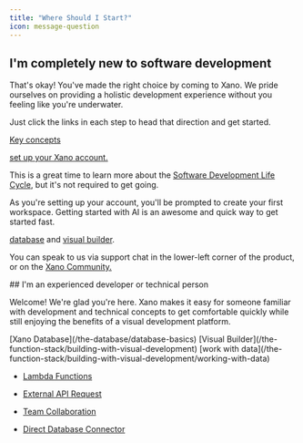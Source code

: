 ```yaml
---
title: "Where Should I Start?"
icon: message-question
---
```


## I'm completely new to software development

That's okay! You've made the right choice by coming to Xano. We pride ourselves on providing a holistic development experience without you feeling like you're underwater.

Just click the links in each step to head that direction and get started.

<Steps>
<Step title="Start by learning some key concepts.">

[Key concepts](/before-you-begin/key-concepts)

</Step>
<Step title="After that, make sure you've set up your Xano account.">

[set up your Xano account.](/before-you-begin/set-up-a-free-xano-account)

This is a great time to learn more about the [Software Development Life Cycle](/before-you-begin/the-development-life-cycle), but it's not required to get going.

</Step>
<Step title="Start building your workspace with AI.">

As you're setting up your account, you'll be prompted to create your first workspace. Getting started with AI is an awesome and quick way to get started fast.

</Step>
<Step title="Check out the database and visual builder.">

[database](/the-database/database-basics) and [visual builder](/the-function-stack/building-with-visual-development).

</Step>
<Step title="Reach out if we can help along the way!">

You can speak to us via support chat in the lower-left corner of the product, or on the [Xano Community.](https://community.xano.com)

</Step>
</Steps>
## I'm an experienced developer or technical person

Welcome! We're glad you're here. Xano makes it easy for someone familiar with development and technical concepts to get comfortable quickly while still enjoying the benefits of a visual development platform.

<Steps>
<Step title="Learn how the Xano Database works.">
[Xano Database](/the-database/database-basics)
</Step>
<Step title="Learn how the Visual Builder works.">
[Visual Builder](/the-function-stack/building-with-visual-development)
</Step>
<Step title="Read about how to work with data in Xano.">
[work with data](/the-function-stack/building-with-visual-development/working-with-data)
</Step>
<Step title="Check out some of our developer-friendly features.">

* [Lambda Functions](/the-function-stack/functions/apis-and-lambdas/lambda-functions)

* [External API Request](/the-function-stack/functions/apis-and-lambdas/external-api-request)

* [Team Collaboration](/team-collaboration/realtime-collaboration)

* [Direct Database Connector](/xano-features/instance-settings/direct-database-connector)
</Step>
</Steps>

